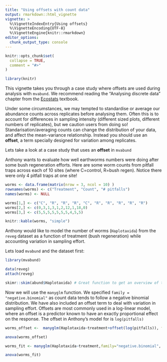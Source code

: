 ```yaml
---
title: "Using offsets with count data"
output: rmarkdown::html_vignette
vignette: >
  %\VignetteIndexEntry{Using offsets}
  %\VignetteEncoding{UTF-8}
  %\VignetteEngine{knitr::rmarkdown}
editor_options: 
  chunk_output_type: console
---
```


```r
knitr::opts_chunk$set(
  collapse = TRUE,
  comment = "#>"
)

library(knitr)
```

This vignette takes you through a case study where offsets are used during analysis with `mvabund`. We recommend reading the "Analysing discrete data" chapter from the [Ecostats](https://www.amazon.com/Modern-Regression-Analysis-in-Ecology-_Methods-in-Statistical-Ecology_/dp/3030884422) textbook.

Under some circumstances, we may tempted to standardise or average our abundance counts across replicates before analysing them. Often this is to account for differences in sampling intensity (different sized plots, different numbers of replicates), but we caution users from doing so! Standarisation/averaging counts can change the distribution of your data, and affect the mean-variance relationship. Instead you should use an **offset**, a term specially designed for variation among replicates.

Lets take a look at a case study that uses an **offset** in `mvabund`

Anthony wants to evaluate how well earthworms numbers were doing after some bush regeneration efforts. Here are some worm counts from pitfall traps across each of 10 sites (where C=control, R=bush regen). Notice there were only 4 pitfall traps at one site! 

```r
worms <- data.frame(matrix(nrow = 3, ncol = 10) )
rownames(worms) <- c("Treatment", "Count", "# pitfalls")
names(worms) <- NULL

worms[1,] <- c("C", "R", "R", "R", "C", "R", "R", "R", "R", "R")
worms[2,] <- c(0,3,1,3,1,2,12,1,18,0)
worms[3,] <- c(5,5,5,5,5,5,5,4,5,5)
```

```r
knitr::kable(worms, "simple")
```

Anthony would like to model the number of worms (`Haplotaxida`) from the `reveg` dataset as a function of treatment (bush regeneration) while accounting variation in sampling effort. 

Lets load `mvabund` and the dataset first:

```r
library(mvabund)

data(reveg) 
attach(reveg)

skimr::skim(abund$Haplotaxida) # Great function to get an overview of the data
```

Now we will use the `manyglm` function. We specified `family =  "negative.binomial"` as count data tends to follow a negative binomial distribution. We have also included an offset term  to deal with variation in sampling effort. Offsets are most commonly used in a log-linear model, where an offset is a predictor known to have an exactly proportional effect on the response. The offset in Anthony's model for is `log(pitfalls)`


```r
worms_offset <-  manyglm(Haplotaxida~treatment+offset(log(pitfalls)), family="negative.binomial", data=abund)

anova(worms_offset)
```

```r
worms_fit <- manyglm(Haplotaxida~treatment,family="negative.binomial", data=abund)

anova(worms_fit)
```

